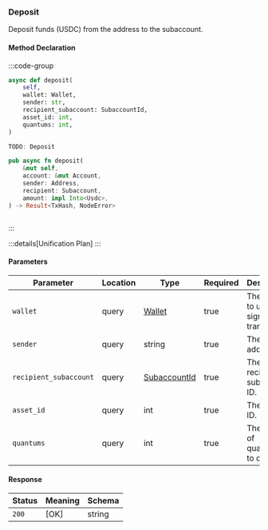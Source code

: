 ### Deposit

Deposit funds (USDC) from the address to the subaccount.

#### Method Declaration

:::code-group

```python [Python]
async def deposit(
    self,
    wallet: Wallet,
    sender: str,
    recipient_subaccount: SubaccountId,
    asset_id: int,
    quantums: int,
)
```

```typescript [TypeScript]
TODO: Deposit
```

```rust [Rust]
pub async fn deposit(
    &mut self,
    account: &mut Account,
    sender: Address,
    recipient: Subaccount,
    amount: impl Into<Usdc>,
) -> Result<TxHash, NodeError>
```

```url [API]
```

:::

:::details[Unification Plan]
:::

#### Parameters

| Parameter                 | Location  | Type              | Required  | Description                                       |
| ------------------------- | --------- | ----------------- | --------- | ------------------------------------------------- |
| `wallet`                  | query     | [Wallet]          | true      | The wallet to use for signing the transaction.    |
| `sender`                  | query     | string            | true      | The sender address.                               |
| `recipient_subaccount`    | query     | [SubaccountId]    | true      | The recipient subaccount ID.                      |
| `asset_id`                | query     | int               | true      | The asset ID.                                     |
| `quantums`                | query     | int               | true      | The amount of quantums to deposit.                |

#### Response

| Status | Meaning     | Schema |
| ------ | ----------- | ------ |
| `200`  | [OK]        | string |

[Wallet]: /types/wallet
[SubaccountId]: /types/Subaccount_id